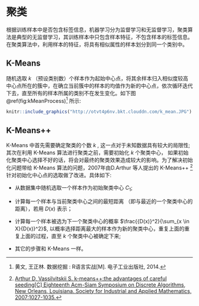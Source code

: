 # 聚类 {#cluster}

根据训练样本中是否包含标签信息，机器学习分为监督学习和无监督学习，聚类算法是典型的无监督学习，其训练样本中只包含样本特征，不包含样本的标签信息。在聚类算法中，利用样本的特征，将具有相似属性的样本划分到同一个类别中。

## K-Means

随机选取 $k$ （预设类别数）个样本作为起始中心点，将其余样本归入相似度较高中心点所在的簇中，在确立当前簇中的样本的均值作为新的中心点，依次循环迭代下去，直至所有的样本所属的类别不在发生变化。如下图 \@ref(fig:kMeanProcess)^[黄文, 王正林. 数据挖掘 : R语言实战[M]. 电子工业出版社, 2014.] 所示:

```r
knitr::include_graphics("http://otvt4p6nv.bkt.clouddn.com/k_mean.JPG")
```

## K-Means++

K-Means 中首先需要确定聚类的个数 $k$ , 这一点对于未知数据具有较大的局限性; 其次在利用 K-Means 算法进行聚类之前，需要初始化 $k$ 个聚类中心， 如果初始化聚类中心选择不好的话，将会对最终的聚类效果造成较大的影响。为了解决初始化问题带给 K-Means 算法的问题，2007年由D.Arthur 等人提出的 K-Means++ ^[[Arthur D, Vassilvitskii S. k-means++:the advantages of careful seeding[C] Eighteenth Acm-Siam Symposium on Discrete Algorithms, New Orleans, Louisiana. Society for Industrial and Applied Mathematics, 2007:1027-1035.](http://ilpubs.stanford.edu:8090/778/1/2006-13.pdf)] 针对初始化中心点的选取做了改进。具体如下:

- 从数据集中随机选取一个样本作为初始聚类中心 $C_1$;

- 计算每一个样本与当前聚类中心之间的最短距离 （即与最近的一个聚类中心的距离），若用 $D(x)$ 表示；

- 计算每一个样本被选为下一个聚类中心的概率 $\frac{{D(x)}^2}{\sum_{x  \in X}{D(x)}^2}$, 以概率选择距离最大的样本作为新的聚类中心，重复上面的重复上面的过程，直至 $k$ 个聚类中心被确定下来;

- 其它的步骤和 K-Means 一样。







